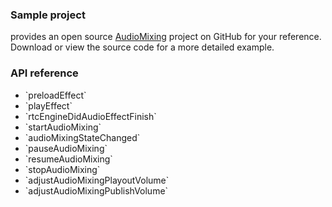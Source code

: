 <PlatformWrapper platform="macos">

### Sample project

<Vg k="COMPANY"/> provides an open source [AudioMixing](https://github.com/AgoraIO/API-Examples/tree/main/macOS/APIExample/Examples/Advanced/AudioMixing) project on GitHub for your reference. Download or view the source code for a more detailed example.

### API reference

* <Link to="{{Global.API_REF_MACOS_ROOT}}/agorartckit/agorartcenginekit/preloadeffect(_:filepath:)">`preloadEffect`</Link>

* <Link to="{{Global.API_REF_MACOS_ROOT}}/agorartckit/agorartcenginekit/playeffect(_:filepath:loopcount:pitch:pan:gain:publish:startpos:)">`playEffect`</Link>

* <Link to="{{Global.API_REF_MACOS_ROOT}}/agorartckit/agorartcenginedelegate/rtcenginedidaudioeffectfinish(_:soundid:)">`rtcEngineDidAudioEffectFinish`</Link>

* <Link to="{{Global.API_REF_MACOS_ROOT}}/agorartckit/agorartcenginekit/startaudiomixing(_:loopback:cycle:)">`startAudioMixing`</Link>

* <Link to="{{Global.API_REF_MACOS_ROOT}}/agorartckit/agorartcenginedelegate/rtcengine(_:audiomixingstatechanged:reasoncode:)">`audioMixingStateChanged`</Link>

* <Link to="{{Global.API_REF_MACOS_ROOT}}/agorartckit/agorartcenginekit/pauseaudiomixing()">`pauseAudioMixing`</Link>

* <Link to="{{Global.API_REF_MACOS_ROOT}}/agorartckit/agorartcenginekit/resumeaudiomixing()">`resumeAudioMixing`</Link>

* <Link to="{{Global.API_REF_MACOS_ROOT}}/agorartckit/agorartcenginekit/stopaudiomixing()">`stopAudioMixing`</Link>

* <Link to="{{Global.API_REF_MACOS_ROOT}}/agorartckit/agorartcenginekit/adjustaudiomixingplayoutvolume(_:)">`adjustAudioMixingPlayoutVolume`</Link>

* <Link to="{{Global.API_REF_MACOS_ROOT}}/agorartckit/agorartcenginekit/adjustaudiomixingpublishvolume(_:)">`adjustAudioMixingPublishVolume`</Link>

</PlatformWrapper>